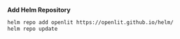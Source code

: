 **Add Helm Repository**
```bash
helm repo add openlit https://openlit.github.io/helm/
helm repo update
```



